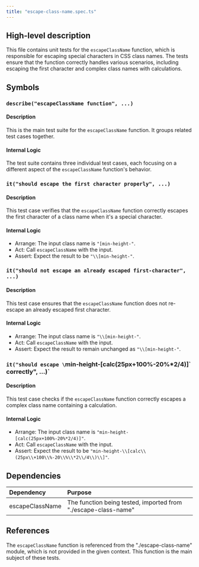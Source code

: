 ```yaml
---
title: "escape-class-name.spec.ts"
---
```


## High-level description
This file contains unit tests for the `escapeClassName` function, which is responsible for escaping special characters in CSS class names. The tests ensure that the function correctly handles various scenarios, including escaping the first character and complex class names with calculations.

## Symbols

### `describe("escapeClassName function", ...)`
#### Description
This is the main test suite for the `escapeClassName` function. It groups related test cases together.

#### Internal Logic
The test suite contains three individual test cases, each focusing on a different aspect of the `escapeClassName` function's behavior.

### `it("should escape the first character properly", ...)`
#### Description
This test case verifies that the `escapeClassName` function correctly escapes the first character of a class name when it's a special character.

#### Internal Logic
- Arrange: The input class name is `"[min-height-"`.
- Act: Call `escapeClassName` with the input.
- Assert: Expect the result to be `"\\[min-height-"`.

### `it("should not escape an already escaped first-character", ...)`
#### Description
This test case ensures that the `escapeClassName` function does not re-escape an already escaped first character.

#### Internal Logic
- Arrange: The input class name is `"\\[min-height-"`.
- Act: Call `escapeClassName` with the input.
- Assert: Expect the result to remain unchanged as `"\\[min-height-"`.

### `it("should escape \`min-height-[calc(25px+100%-20%*2/4)]\` correctly", ...)`
#### Description
This test case checks if the `escapeClassName` function correctly escapes a complex class name containing a calculation.

#### Internal Logic
- Arrange: The input class name is `"min-height-[calc(25px+100%-20%*2/4)]"`.
- Act: Call `escapeClassName` with the input.
- Assert: Expect the result to be `"min-height-\\[calc\\(25px\\+100\\%-20\\%\\*2\\/4\\)\\]"`.

## Dependencies
| Dependency | Purpose |
|:-----------|:--------|
| escapeClassName | The function being tested, imported from "./escape-class-name" |

## References
The `escapeClassName` function is referenced from the "./escape-class-name" module, which is not provided in the given context. This function is the main subject of these tests.